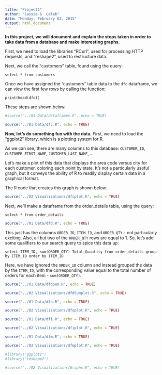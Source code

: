 ```yaml
---
title: "Project1"
author: "Cassie &  Caleb"
date: "Monday, February 02, 2015"
output: html_document
---
```

**In this project, we will document and explain the steps taken in order to take data from a database and make interesting graphs.**

First, we need to load the libraries "RCurl", used for processing HTTP requests, and "reshape2", used to restructure data.

Next, we call the "customers" table, found using the query:

```
select * from customers
```

Once we have assigned the "customers" table data to the ```dfc``` dataframe, we can view the first few rows by calling the function:

```
print(head(dfc))
```

These steps are shown below.

```r

#source("../01 Data/dataframes.R", echo = TRUE)

source("../01 Data/dfc.R", echo = TRUE)

```

**Now, let's do something fun with the data.** First, we need to load the "ggplot2" library, which is a plotting system for R.

As we can see, there are many columns to this database: ```CUSTOMER_ID```, ```CUSTOMER_FIRST_NAME```, ```CUSTOMER_LAST_NAME```, ...

Let's make a plot of this data that displays the area code versus city for each customer, coloring each point by state. It's not a particularly useful graph, but it conveys the ability of R to readily display certain data in a graphical format.

The R code that creates this graph is shown below.

```r

source("../02 Visualizations/dfcplot.R", echo = TRUE)

```

Next, we'll make a dataframe from the order_details table, using the query:

```
select * from order_details
```

```r

source("../01 Data/dfd.R", echo = TRUE)

```

This just has the columns ```ORDER_ID```, ```ITEM_ID```, and ```ORDER_QTY``` - not particularly exciting. Also, all but two of the ```ORDER_QTY``` rows are equal to 1. So, let's add some qualifiers to our search query to spice this data up:

```
select ITEM_ID, sum(ORDER_QTY) Total_Quantity from order_details group by ITEM_ID order by ITEM_ID
```

Here, we have ignored the ```ORDER_ID``` column and instead grouped the data by the ```ITEM_ID```, with the corresponding value equal to the total number of orders for each item - ```sum(ORDER_QTY)```.

```r

source("../01 Data/dfdSum.R", echo = TRUE)

```

```r

source("../02 Visualizations/dfdSumplot.R", echo = TRUE)

```

```r

source("../01 Data/dfo.R", echo = TRUE)

```

```r

source("../02 Visualizations/dfoplot.R", echo = TRUE)

```

```r

source("../01 Data/dfi.R", echo = TRUE)

```

```r

source("../02 Visualizations/dfiplot.R", echo = TRUE)

```

```r

source("../01 Data/dfm.R", echo = TRUE)

```

```r

source("../02 Visualizations/dfmplot.R", echo = TRUE)

```

```r

#library("ggplot2")
#library("reshape2")

#source("../02 Visualizations/Graphs.R", echo = TRUE)

```